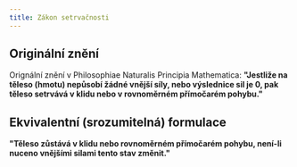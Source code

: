 ```yaml
---
title: Zákon setrvačnosti
---
```


## Originální znění 
Orignální znění v Philosophiae Naturalis Principia Mathematica:
**"Jestliže na těleso (hmotu) nepůsobí žádné vnější síly, nebo výslednice sil je 0, pak těleso setrvává v klidu nebo v rovnoměrném přímočarém pohybu."**
## Ekvivalentní (srozumitelná) formulace
**"Těleso zůstává v klidu nebo rovnoměrném přímočarém pohybu, není-li nuceno vnějšími silami tento stav změnit."**